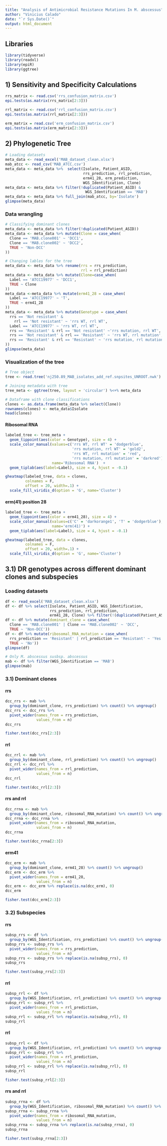 ```yaml
---
title: "Analysis of Antimicrobial Resistance Mutations In M. abscessus"
author: "Vinicius Calado"
date: "`r Sys.Date()`"
output: html_document
---
```


## Libraries
```r
library(tidyverse)
library(readxl)
library(epiR)
library(ggtree)
```

## 1) Sensitivity and Specificity Calculations 
```r
rrs_matrix <- read.csv('rrs_confusion_matrix.csv')
epi.tests(as.matrix(rrs_matrix[2:3]))
```

```r
rrl_matrix <- read.csv('rrl_confusion_matrix.csv')
epi.tests(as.matrix(rrl_matrix[2:3]))
```

```r
erm_matrix = read.csv('erm_confusion_matrix.csv')
epi.tests(as.matrix(erm_matrix[2:3]))
```

## 2) Phylogenetic Tree
```r
# Loading datasets 
meta_data <- read_excel('MAB_dataset_clean.xlsx')
mab_atcc <- read_csv('MAB_ATCC.csv')
meta_data <- meta_data %>%  select(Isolate, Patient_ASID,
                                   rrs_prediction, rrl_prediction, 
                                   erm41_28, erm_prediction,
                                   WGS_Identification, Clone)
meta_data <- meta_data %>% filter(!duplicated(Patient_ASID) & 
                                    WGS_Identification == 'MAB')
meta_data <- meta_data %>% full_join(mab_atcc, by='Isolate')
glimpse(meta_data)
```
### Data wrangling 
```r
# Classifying dominant clones
meta_data <- meta_data %>% filter(!duplicated(Patient_ASID))
meta_data <- meta_data %>% mutate(Clone = case_when(
  Clone == 'MAB.clone001' ~ 'DCC1', 
  Clone == 'MAB.clone002' ~ 'DCC2', 
  TRUE ~ 'Non-DCC'
))

# Changing lables for the tree
meta_data <- meta_data %>% rename(rrs = rrs_prediction, 
                                  rrl = rrl_prediction)
meta_data <- meta_data %>% mutate(Clone=case_when(
  Label == 'ATCC19977' ~ 'DCC1',
  TRUE ~ Clone
))
meta_data <-meta_data %>% mutate(erm41_28 = case_when(
  Label == 'ATCC19977' ~ 'T',
  TRUE ~ erm41_28
))
meta_data <- meta_data %>% mutate(Genotype = case_when(
  rrs == 'Not resistant' &
    rrl == 'Not resistant' ~ 'rrs WT, rrl WT',
  Label == 'ATCC19977' ~ 'rrs WT, rrl WT',
  rrs == 'Resistant' & rrl == 'Not resistant' ~'rrs mutation, rrl WT',
  rrs == 'Not resistant' & rrl == 'Resistant' ~ 'rrs WT, rrl mutation', 
  rrs == 'Resistant' & rrl == 'Resistant' ~ 'rrs mutation, rrl mutation'
))
glimpse(meta_data)
```

### Visualization of the tree
```r
# Tree object
tree <- read.tree('nj250.89_MAB_isolates_add_ref.snpsites_UNROOT.nwk')

# Joining metadata with tree
tree_meta <- ggtree(tree, layout = 'circular') %<+% meta_data

# Dataframe with clone classifications
clones <- as.data.frame(meta_data %>% select(Clone))
rownames(clones) <- meta_data$Isolate
head(clones)
```

#### Ribosomal RNA
```r
labeled_tree <- tree_meta +
  geom_tippoint(aes(color = Genotype), size = 4) +
  scale_color_manual(values=c('rrs WT, rrl WT' = 'dodgerblue',
                              'rrs mutation, rrl WT' = 'gold2', 
                              'rrs WT, rrl mutation' = 'red', 
                              'rrs mutation, rrl mutation' = 'darkred'),
                     name='Ribosomal RNA')  +
  geom_tiplab(aes(label=Label), size = 4, hjust = -0.1)

gheatmap(labeled_tree, data = clones, 
         colnames = F,
         offset = 20, width=.1) + 
  scale_fill_viridis_d(option = 'G', name='Cluster')
```

#### erm(41) position 28 
```r
labeled_tree <- tree_meta +
  geom_tippoint(aes(color = erm41_28), size = 4) +
  scale_color_manual(values=c('C' = 'darkorange1', 'T' = 'dodgerblue'), 
                     name='erm(41)') +
  geom_tiplab(aes(label=Label), size = 4, hjust = -0.1) 

gheatmap(labeled_tree, data = clones, 
         colnames = F,
         offset = 20, width=.1) + 
  scale_fill_viridis_d(option = 'G', name='Cluster')
```


## 3.1) DR genotypes across different dominant clones and subspecies

### Loading datasets
```r
df <- read_excel('MAB_dataset_clean.xlsx')
df <- df %>% select(Isolate, Patient_ASID, WGS_Identification, 
                    rrs_prediction, rrl_prediction, 
                    erm41_28, Clone) %>% filter(!(duplicated(Patient_ASID)))
df <- df %>% mutate(dominant_clone = case_when(
  Clone == 'MAB.clone001' | Clone == 'MAB.clone002' ~ 'DCC', 
  TRUE ~ 'Non-DCC'))
df <- df %>% mutate(ribosomal_RNA_mutation = case_when(
  rrs_prediction == 'Resistant' | rrl_prediction == 'Resistant' ~ 'Yes', 
  TRUE ~ 'No'))
glimpse(df)
```

```r
# Only M. abscessus susbsp. abscessus
mab <- df %>% filter(WGS_Identification == 'MAB')
glimpse(mab)
```

### 3.1) Dominant clones
#### rrs
```r
dcc_rrs <- mab %>% 
  group_by(dominant_clone, rrs_prediction) %>% count() %>% ungroup()
dcc_rrs <- dcc_rrs %>%
  pivot_wider(names_from = rrs_prediction,
              values_from = n)
dcc_rrs
```

```r
fisher.test(dcc_rrs[2:3])
```

#### rrl
```r
dcc_rrl <- mab %>% 
  group_by(dominant_clone, rrl_prediction) %>% count() %>% ungroup()
dcc_rrl <- dcc_rrl %>%
  pivot_wider(names_from = rrl_prediction,
              values_from = n)
dcc_rrl
```

```r
fisher.test(dcc_rrl[2:3])
```

#### rrs and rrl
```r
dcc_rrna <- mab %>% 
  group_by(dominant_clone, ribosomal_RNA_mutation) %>% count() %>% ungroup()
dcc_rrna <- dcc_rrna %>%
  pivot_wider(names_from = ribosomal_RNA_mutation,
              values_from = n)
dcc_rrna
```

```r
fisher.test(dcc_rrna[2:3])
```

#### erm41
```r
dcc_erm <- mab %>% 
  group_by(dominant_clone, erm41_28) %>% count() %>% ungroup()
dcc_erm <- dcc_erm %>% 
  pivot_wider(names_from = erm41_28,
              values_from = n)
dcc_erm <- dcc_erm %>% replace(is.na(dcc_erm), 0)
dcc_erm
```

```r
fisher.test(dcc_erm[2:3])
```

### 3.2) Subspecies 
#### rrs
```r
subsp_rrs <- df %>% 
  group_by(WGS_Identification, rrs_prediction) %>% count() %>% ungroup()
subsp_rrs <- subsp_rrs %>% 
  pivot_wider(names_from = rrs_prediction,
              values_from = n)
subsp_rrs <- subsp_rrs %>% replace(is.na(subsp_rrs), 0)
subsp_rrs
```

```r
fisher.test(subsp_rrs[2:3])
```

#### rrl 
```r
subsp_rrl <- df %>% 
  group_by(WGS_Identification, rrl_prediction) %>% count() %>% ungroup()
subsp_rrl <- subsp_rrl %>% 
  pivot_wider(names_from = rrl_prediction,
              values_from = n)
subsp_rrl <- subsp_rrl %>% replace(is.na(subsp_rrl), 0)
subsp_rrl
```

#### rrl 
```r
subsp_rrl <- df %>% 
  group_by(WGS_Identification, rrl_prediction) %>% count() %>% ungroup()
subsp_rrl <- subsp_rrl %>% 
  pivot_wider(names_from = rrl_prediction,
              values_from = n)
subsp_rrl <- subsp_rrl %>% replace(is.na(subsp_rrl), 0)
subsp_rrl
```

```r
fisher.test(subsp_rrl[2:3])
```

#### rrs and rrl
```r
subsp_rrna <- df %>% 
  group_by(WGS_Identification, ribosomal_RNA_mutation) %>% count() %>% ungroup()
subsp_rrna <- subsp_rrna %>% 
  pivot_wider(names_from = ribosomal_RNA_mutation,
              values_from = n)
subsp_rrna <- subsp_rrna %>% replace(is.na(subsp_rrna), 0)
subsp_rrna
```

```r
fisher.test(subsp_rrna[2:3])
```

